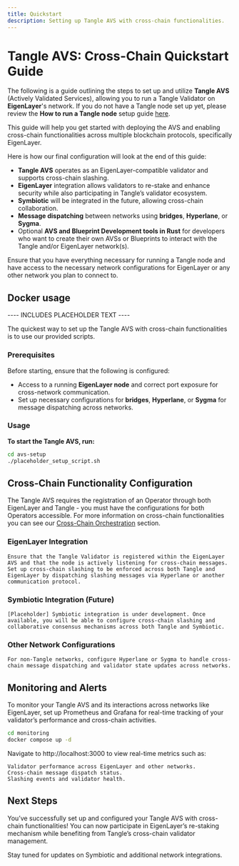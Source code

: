 ```yaml
---
title: Quickstart
description: Setting up Tangle AVS with cross-chain functionalities.
---
```



# Tangle AVS: Cross-Chain Quickstart Guide

The following is a guide outlining the steps to set up and utilize **Tangle AVS** (Actively Validated Services),
allowing you to run a Tangle Validator on **EigenLayer**'s network. If you do not have a Tangle node set up yet,
please review the **How to run a Tangle node** setup guide [here](../node-basics/quickstart.mdx).

This guide will help you get started with deploying the AVS and enabling cross-chain functionalities across multiple
blockchain protocols, specifically EigenLayer.

Here is how our final configuration will look at the end of this guide:

- **Tangle AVS** operates as an EigenLayer-compatible validator and supports cross-chain slashing.
- **EigenLayer** integration allows validators to re-stake and enhance security while also participating in Tangle’s
validator ecosystem.
- **Symbiotic** will be integrated in the future, allowing cross-chain collaboration.
- **Message dispatching** between networks using **bridges**, **Hyperlane**, or **Sygma**.
- Optional **AVS and Blueprint Development tools in Rust** for developers who want to create their own AVSs or
Blueprints to interact with the Tangle and/or EigenLayer network(s).

<Callout type="info">
    Ensure that you have everything necessary for running a Tangle node and have access to the necessary network
    configurations for EigenLayer or any other network you plan to connect to.
</Callout>

## Docker usage

---- INCLUDES PLACEHOLDER TEXT ----

The quickest way to set up the Tangle AVS with cross-chain functionalities is to use our provided scripts.

### Prerequisites

Before starting, ensure that the following is configured:

- Access to a running **EigenLayer node** and correct port exposure for cross-network communication.
- Set up necessary configurations for **bridges**, **Hyperlane**, or **Sygma** for message dispatching across networks.

### Usage

**To start the Tangle AVS, run:**

```sh filename="compose up" copy
cd avs-setup
./placeholder_setup_script.sh
```

## Cross-Chain Functionality Configuration

The Tangle AVS requires the registration of an Operator through both EigenLayer and Tangle - you must have the
configurations for both Operators accessible. For more information on cross-chain functionalities you can see
our [Cross-Chain Orchestration](cross-chain.mdx) section.

### EigenLayer Integration

    Ensure that the Tangle Validator is registered within the EigenLayer AVS and that the node is actively listening for cross-chain messages.
    Set up cross-chain slashing to be enforced across both Tangle and EigenLayer by dispatching slashing messages via Hyperlane or another communication protocol.

### Symbiotic Integration (Future)

    [Placeholder] Symbiotic integration is under development. Once available, you will be able to configure cross-chain slashing and collaborative consensus mechanisms across both Tangle and Symbiotic.

### Other Network Configurations

    For non-Tangle networks, configure Hyperlane or Sygma to handle cross-chain message dispatching and validator state updates across networks.

## Monitoring and Alerts

To monitor your Tangle AVS and its interactions across networks like EigenLayer, set up Prometheus and Grafana for
real-time tracking of your validator’s performance and cross-chain activities.

```sh filename="compose up" copy
cd monitoring
docker compose up -d
```

Navigate to http://localhost:3000 to view real-time metrics such as:

    Validator performance across EigenLayer and other networks.
    Cross-chain message dispatch status.
    Slashing events and validator health.

## Next Steps

You’ve successfully set up and configured your Tangle AVS with cross-chain functionalities! You can now participate in
EigenLayer’s re-staking mechanism while benefiting from Tangle’s cross-chain validator management.

Stay tuned for updates on Symbiotic and additional network integrations.